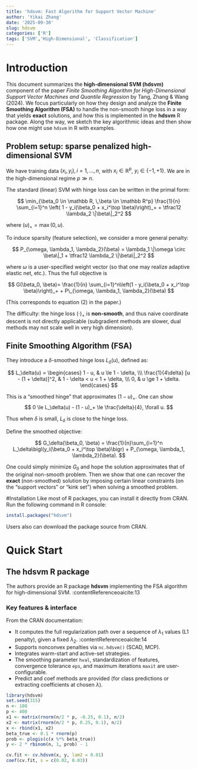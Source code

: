 ---
title: 'hdsvm: Fast Algorithm for Support Vector Machine'
author: 'Yikai Zhang'
date: '2025-09-30'
slug: hdsvm
categories: ['R']
tags: ['SVM','High-Dimensional', 'Classification']
---

# Introduction

This document summarizes the **high-dimensional SVM (hdsvm)** component of the paper *Finite Smoothing Algorithm for High-Dimensional Support Vector Machines and Quantile Regression* by Tang, Zhang & Wang (2024). We focus particularly on how they design and analyze the **Finite Smoothing Algorithm (FSA)** to handle the non-smooth hinge loss in a way that yields **exact** solutions, and how this is implemented in the **hdsvm** R package. Along the way, we sketch the key algorithmic ideas and then show how one might use `hdsvm` in R with examples.

## Problem setup: sparse penalized high-dimensional SVM

We have training data $(x_i, y_i), i=1,\dots,n$, with $x_i \in \mathbb R^p$, $y_i \in \{-1, +1\}$. We are in the high-dimensional regime $p \gg n$.  

The standard (linear) SVM with hinge loss can be written in the primal form:

$$
\min_{\beta_0 \in \mathbb R, \,\beta \in \mathbb R^p} \frac{1}{n} \sum_{i=1}^n \left( 1 - y_i(\beta_0 + x_i^\top \beta)\right)_+ + \tfrac12 \lambda_2 \|\beta\|_2^2
$$

where $(u)_+ = \max(0, u)$.  

To induce sparsity (feature selection), we consider a more general penalty:

$$
P_{\omega, \lambda_1, \lambda_2}(\beta) = \lambda_1 \|\omega \circ \beta\|_1 + \tfrac12 \lambda_2 \|\beta\|_2^2
$$

where $\omega$ is a user-specified weight vector (so that one may realize adaptive elastic net, etc.). Thus the full objective is

$$
G(\beta_0, \beta)= \frac{1}{n} \sum_{i=1}^n\left(1 - y_i(\beta_0 + x_i^\top \beta)\right)_+ + P\_{\omega, \lambda_1, \lambda_2}(\beta)
$$

(This corresponds to equation (2) in the paper.)  

The difficulty: the hinge loss $(\cdot)_+$ is **non-smooth**, and thus naive coordinate descent is not directly applicable (subgradient methods are slower, dual methods may not scale well in very high dimension).

## Finite Smoothing Algorithm (FSA)

They introduce a $\delta$-smoothed hinge loss $L_\delta(u)$, defined as:

$$
L_\delta(u) = \begin{cases}
1 - u, & u \le 1 - \delta, \\\
\frac{1}{4\delta} [u - (1 + \delta)]^2, & 1 - \delta < u < 1 + \delta, \\\
0, & u \ge 1 + \delta.
\end{cases}
$$

This is a "smoothed hinge" that approximates $(1 - u)_+$. One can show  
$$
0 \le L_\delta(u) - (1 - u)_+ \le \frac{\delta}{4}, \forall u.  
$$

Thus when $\delta$ is small, $L_\delta$ is close to the hinge loss. 

Define the smoothed objective:

$$
G_\delta(\beta_0, \beta) = \frac{1}{n}\sum_{i=1}^n L_\delta\bigl(y_i(\beta_0 + x_i^\top \beta)\bigr) + P_{\omega, \lambda_1, \lambda_2}(\beta).
$$

One could simply minimize $G_\delta$ and hope the solution approximates that of the original non-smooth problem. Then we show that one can recover the **exact** (non-smoothed) solution by imposing certain linear constraints (on the “support vectors” or “kink set”) when solving a smoothed problem.

#Installation
Like most of R packages, you can install it directly from CRAN. Run the following command in R console:
```{r message=FALSE, warning=FALSE, eval=FALSE}
install.packages("hdsvm")
```
Users also can download the package source from CRAN.

# Quick Start

## The **hdsvm** R package

The authors provide an R package **hdsvm** implementing the FSA algorithm for high-dimensional SVM. :contentReference[oaicite:13]{index=13}  

### Key features & interface

From the CRAN documentation:

- It computes the full regularization path over a sequence of $\lambda_1$ values (L1 penalty), given a fixed $\lambda_2$. :contentReference[oaicite:14]{index=14}  
- Supports nonconvex penalties via `nc.hdsvm()` (SCAD, MCP).
- Integrates warm-start and active-set strategies.
- The smoothing parameter `hval`, standardization of features, convergence tolerance `eps`, and maximum iterations `maxit` are user-configurable.
- Predict and coef methods are provided (for class predictions or extracting coefficients at chosen $\lambda$). 

```{r, eval = FALSE}
library(hdsvm)
set.seed(315)
n <- 100
p <- 400
x1 <- matrix(rnorm(n/2 * p, -0.25, 0.1), n/2)
x2 <- matrix(rnorm(n/2 * p, 0.25, 0.1), n/2)
x <- rbind(x1, x2)
beta_true <- 0.1 * rnorm(p)
prob <- plogis(c(x %*% beta_true))
y <- 2 * rbinom(n, 1, prob) - 1

cv.fit <- cv.hdsvm(x, y, lam2 = 0.01)
coef(cv.fit, s = c(0.02, 0.03))
```